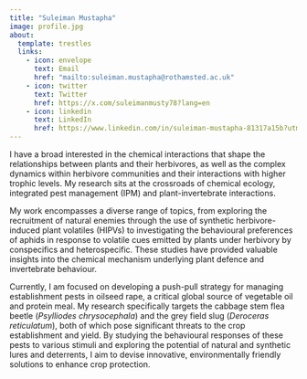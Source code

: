 ```yaml
---
title: "Suleiman Mustapha"
image: profile.jpg
about:
  template: trestles
  links:
    - icon: envelope
      text: Email
      href: "mailto:suleiman.mustapha@rothamsted.ac.uk"
    - icon: twitter
      text: Twitter
      href: https://x.com/suleimanmusty78?lang=en
    - icon: linkedin
      text: LinkedIn
      href: https://www.linkedin.com/in/suleiman-mustapha-81317a15b?utm_source=share&utm_campaign=share_via&utm_content=profile&utm_medium=android_app
---
```


I have a broad interested in the chemical interactions that shape the relationships between plants and their herbivores, as well as the complex dynamics within herbivore communities and their interactions with higher trophic levels. My research sits at the crossroads of chemical ecology, integrated pest management (IPM) and plant-invertebrate interactions.

My work encompasses a diverse range of topics, from exploring the recruitment of natural enemies through the use of synthetic herbivore-induced plant volatiles (HIPVs) to investigating the behavioural preferences of aphids in response to volatile cues emitted by plants under herbivory by conspecifics and heterospecific. These studies have provided valuable insights into the chemical mechanism underlying plant defence and invertebrate behaviour.

Currently, I am focused on developing a push-pull strategy for managing establishment pests in oilseed rape, a critical global source of vegetable oil and protein meal. My research specifically targets the cabbage stem flea beetle (*Psylliodes chrysocephala*) and the grey field slug (*Deroceras reticulatum*), both of which pose significant threats to the crop establishment and yield. By studying the behavioural responses of these pests to various stimuli and exploring the potential of natural and synthetic lures and deterrents, I aim to devise innovative, environmentally friendly solutions to enhance crop protection.
